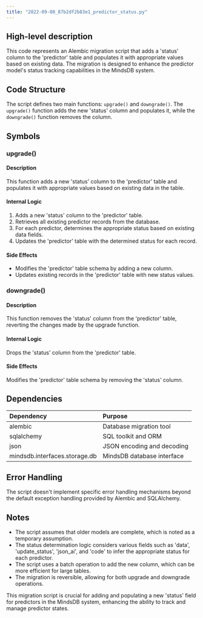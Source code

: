 ```yaml
---
title: "2022-09-08_87b2df2b83e1_predictor_status.py"
---
```


## High-level description
This code represents an Alembic migration script that adds a 'status' column to the 'predictor' table and populates it with appropriate values based on existing data. The migration is designed to enhance the predictor model's status tracking capabilities in the MindsDB system.

## Code Structure
The script defines two main functions: `upgrade()` and `downgrade()`. The `upgrade()` function adds the new 'status' column and populates it, while the `downgrade()` function removes the column.

## Symbols

### upgrade()
#### Description
This function adds a new 'status' column to the 'predictor' table and populates it with appropriate values based on existing data in the table.

#### Internal Logic
1. Adds a new 'status' column to the 'predictor' table.
2. Retrieves all existing predictor records from the database.
3. For each predictor, determines the appropriate status based on existing data fields.
4. Updates the 'predictor' table with the determined status for each record.

#### Side Effects
- Modifies the 'predictor' table schema by adding a new column.
- Updates existing records in the 'predictor' table with new status values.

### downgrade()
#### Description
This function removes the 'status' column from the 'predictor' table, reverting the changes made by the upgrade function.

#### Internal Logic
Drops the 'status' column from the 'predictor' table.

#### Side Effects
Modifies the 'predictor' table schema by removing the 'status' column.

## Dependencies
| Dependency | Purpose |
|:-----------|:--------|
| alembic | Database migration tool |
| sqlalchemy | SQL toolkit and ORM |
| json | JSON encoding and decoding |
| mindsdb.interfaces.storage.db | MindsDB database interface |

## Error Handling
The script doesn't implement specific error handling mechanisms beyond the default exception handling provided by Alembic and SQLAlchemy.

## Notes
- The script assumes that older models are complete, which is noted as a temporary assumption.
- The status determination logic considers various fields such as 'data', 'update_status', 'json_ai', and 'code' to infer the appropriate status for each predictor.
- The script uses a batch operation to add the new column, which can be more efficient for large tables.
- The migration is reversible, allowing for both upgrade and downgrade operations.

This migration script is crucial for adding and populating a new 'status' field for predictors in the MindsDB system, enhancing the ability to track and manage predictor states.